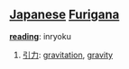 == [[Japanese]] [[Furigana]] ==                             

'''[[reading]]''': inryoku

# [[引力]]: [[gravitation]], [[gravity]]